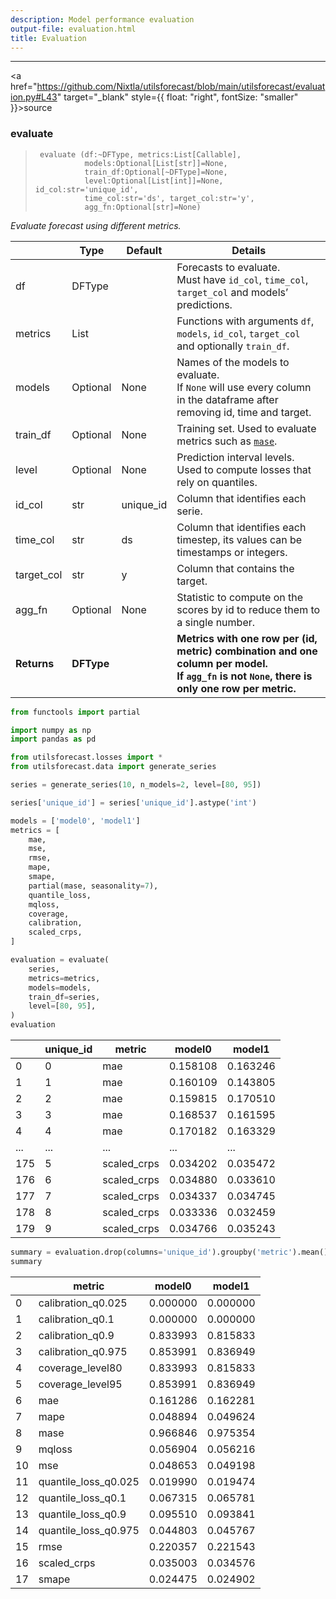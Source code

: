 ```yaml
---
description: Model performance evaluation
output-file: evaluation.html
title: Evaluation
---
```



------------------------------------------------------------------------

<a
href="https://github.com/Nixtla/utilsforecast/blob/main/utilsforecast/evaluation.py#L43"
target="_blank" style={{ float: "right", fontSize: "smaller" }}>source</a>

### evaluate

> ``` text
>  evaluate (df:~DFType, metrics:List[Callable],
>            models:Optional[List[str]]=None,
>            train_df:Optional[~DFType]=None,
>            level:Optional[List[int]]=None, id_col:str='unique_id',
>            time_col:str='ds', target_col:str='y',
>            agg_fn:Optional[str]=None)
> ```

*Evaluate forecast using different metrics.*

|  | **Type** | **Default** | **Details** |
|------|------------------|-------------------------|-------------------------|
| df | DFType |  | Forecasts to evaluate.<br/>Must have `id_col`, `time_col`, `target_col` and models’ predictions. |
| metrics | List |  | Functions with arguments `df`, `models`, `id_col`, `target_col` and optionally `train_df`. |
| models | Optional | None | Names of the models to evaluate.<br/>If `None` will use every column in the dataframe after removing id, time and target. |
| train_df | Optional | None | Training set. Used to evaluate metrics such as [`mase`](https://Nixtla.github.io/utilsforecast/losses.html#mase). |
| level | Optional | None | Prediction interval levels. Used to compute losses that rely on quantiles. |
| id_col | str | unique_id | Column that identifies each serie. |
| time_col | str | ds | Column that identifies each timestep, its values can be timestamps or integers. |
| target_col | str | y | Column that contains the target. |
| agg_fn | Optional | None | Statistic to compute on the scores by id to reduce them to a single number. |
| **Returns** | **DFType** |  | **Metrics with one row per (id, metric) combination and one column per model.<br/>If `agg_fn` is not `None`, there is only one row per metric.** |

```python
from functools import partial

import numpy as np
import pandas as pd

from utilsforecast.losses import *
from utilsforecast.data import generate_series
```


```python
series = generate_series(10, n_models=2, level=[80, 95])
```


```python
series['unique_id'] = series['unique_id'].astype('int')
```


```python
models = ['model0', 'model1']
metrics = [
    mae,
    mse,
    rmse,
    mape,
    smape,
    partial(mase, seasonality=7),
    quantile_loss,
    mqloss,
    coverage,
    calibration,
    scaled_crps,
]
```


```python
evaluation = evaluate(
    series,
    metrics=metrics,
    models=models,
    train_df=series,
    level=[80, 95],
)
evaluation
```

|     | unique_id | metric      | model0   | model1   |
|-----|-----------|-------------|----------|----------|
| 0   | 0         | mae         | 0.158108 | 0.163246 |
| 1   | 1         | mae         | 0.160109 | 0.143805 |
| 2   | 2         | mae         | 0.159815 | 0.170510 |
| 3   | 3         | mae         | 0.168537 | 0.161595 |
| 4   | 4         | mae         | 0.170182 | 0.163329 |
| ... | ...       | ...         | ...      | ...      |
| 175 | 5         | scaled_crps | 0.034202 | 0.035472 |
| 176 | 6         | scaled_crps | 0.034880 | 0.033610 |
| 177 | 7         | scaled_crps | 0.034337 | 0.034745 |
| 178 | 8         | scaled_crps | 0.033336 | 0.032459 |
| 179 | 9         | scaled_crps | 0.034766 | 0.035243 |

```python
summary = evaluation.drop(columns='unique_id').groupby('metric').mean().reset_index()
summary
```

|     | metric               | model0   | model1   |
|-----|----------------------|----------|----------|
| 0   | calibration_q0.025   | 0.000000 | 0.000000 |
| 1   | calibration_q0.1     | 0.000000 | 0.000000 |
| 2   | calibration_q0.9     | 0.833993 | 0.815833 |
| 3   | calibration_q0.975   | 0.853991 | 0.836949 |
| 4   | coverage_level80     | 0.833993 | 0.815833 |
| 5   | coverage_level95     | 0.853991 | 0.836949 |
| 6   | mae                  | 0.161286 | 0.162281 |
| 7   | mape                 | 0.048894 | 0.049624 |
| 8   | mase                 | 0.966846 | 0.975354 |
| 9   | mqloss               | 0.056904 | 0.056216 |
| 10  | mse                  | 0.048653 | 0.049198 |
| 11  | quantile_loss_q0.025 | 0.019990 | 0.019474 |
| 12  | quantile_loss_q0.1   | 0.067315 | 0.065781 |
| 13  | quantile_loss_q0.9   | 0.095510 | 0.093841 |
| 14  | quantile_loss_q0.975 | 0.044803 | 0.045767 |
| 15  | rmse                 | 0.220357 | 0.221543 |
| 16  | scaled_crps          | 0.035003 | 0.034576 |
| 17  | smape                | 0.024475 | 0.024902 |

